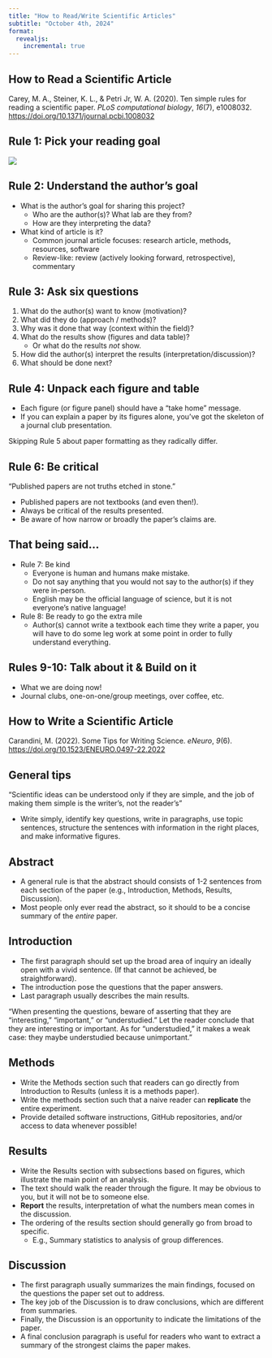 ```yaml
---
title: "How to Read/Write Scientific Articles"
subtitle: "October 4th, 2024"
format: 
  revealjs:
    incremental: true
---
```


## How to Read a Scientific Article

Carey, M. A., Steiner, K. L., & Petri Jr, W. A. (2020). Ten simple rules for reading a scientific paper. *PLoS computational biology*, *16*(7), e1008032. [https://doi.org/10.1371/journal.pcbi.1008032](https://doi.org/10.1371/journal.pcbi.1008032)

## Rule 1: Pick your reading goal

![](./uw-ujc-oct04_images/pcbi.1008032.t001.jpg){fig-align="center"}

## Rule 2: Understand the author's goal

- What is the author's goal for sharing this project?
  - Who are the author(s)? What lab are they from?
  - How are they interpreting the data?
- What kind of article is it?
  - Common journal article focuses: research article, methods, resources, software
  - Review-like: review (actively looking forward, retrospective), commentary

## Rule 3: Ask six questions

1. What do the author(s) want to know (motivation)?
2. What did they do (approach / methods)?
3. Why was it done that way (context within the field)?
4. What do the results show (figures and data table)?
    - Or what do the results *not* show. 
5. How did the author(s) interpret the results (interpretation/discussion)?
6. What should be done next?

## Rule 4: Unpack each figure and table

- Each figure (or figure panel) should have a "take home" message.
- If you can explain a paper by its figures alone, you've got the skeleton of a journal club presentation.

::: aside
Skipping Rule 5 about paper formatting as they radically differ.
:::

## Rule 6: Be critical

:::{.callout-important}
"Published papers are not truths etched in stone."
:::

- Published papers are not textbooks (and even then!). 
- Always be critical of the results presented.
- Be aware of how narrow or broadly the paper's claims are.

## That being said...

- Rule 7: Be kind
  - Everyone is human and humans make mistake. 
  - Do not say anything that you would not say to the author(s) if they were in-person.
  - English may be the official language of science, but it is not everyone's native language!
  
- Rule 8: Be ready to go the extra mile
  - Author(s) cannot write a textbook each time they write a paper, you will have to do some leg work at some point in order to fully understand everything.

## Rules 9-10: Talk about it & Build on it

- What we are doing now!
- Journal clubs, one-on-one/group meetings, over coffee, etc. 

## How to Write a Scientific Article

Carandini, M. (2022). Some Tips for Writing Science. *eNeuro*, *9*(6).  [https://doi.org/10.1523/ENEURO.0497-22.2022](https://doi.org/10.1523/ENEURO.0497-22.2022)


## General tips

:::fragment

:::{.callout-note}
"Scientific ideas can be understood only if they are simple, and the job of making them simple is the writer’s, not the reader’s"
:::

:::

- Write simply, identify key questions, write in paragraphs, use topic sentences, structure the sentences with information in the right places, and make informative figures.

## Abstract 

- A general rule is that the abstract should consists of 1-2 sentences from each section of the paper (e.g., Introduction, Methods, Results, Discussion). 
- Most people only ever read the abstract, so it should to be a concise summary of the *entire* paper. 

## Introduction

- The first paragraph should set up the broad area of inquiry an ideally open with a vivid sentence. (If that cannot be achieved, be straightforward). 
- The introduction pose the questions that the paper answers.
- Last paragraph usually describes the main results.

:::fragment

:::{.callout-tip}
"When presenting the questions, beware of asserting that they are “interesting,” “important,” or “understudied.” Let the reader conclude that they are interesting or important. As for “understudied,” it makes a weak case: they maybe understudied because unimportant."
:::

:::

## Methods

- Write the Methods section such that readers can go directly from Introduction to Results (unless it is a methods paper). 
- Write the methods section such that a naive reader can **replicate** the entire experiment. 
- Provide detailed software instructions, GitHub repositories, and/or access to data whenever possible!

## Results

- Write the Results section with subsections based on figures, which illustrate the main point of an analysis.
- The text should walk the reader through the figure. It may be obvious to you, but it will not be to someone else.
- **Report** the results, interpretation of what the numbers mean comes in the discussion.
- The ordering of the results section should generally go from broad to specific. 
  - E.g., Summary statistics to analysis of group differences. 

## Discussion

- The first paragraph usually summarizes the main findings, focused on the questions the paper set out to address.
- The key job of the Discussion is to draw conclusions, which are different from summaries.
- Finally, the Discussion is an opportunity to indicate the limitations of the paper.
- A final conclusion paragraph is useful for readers who want to extract a summary of the strongest claims the paper makes.
